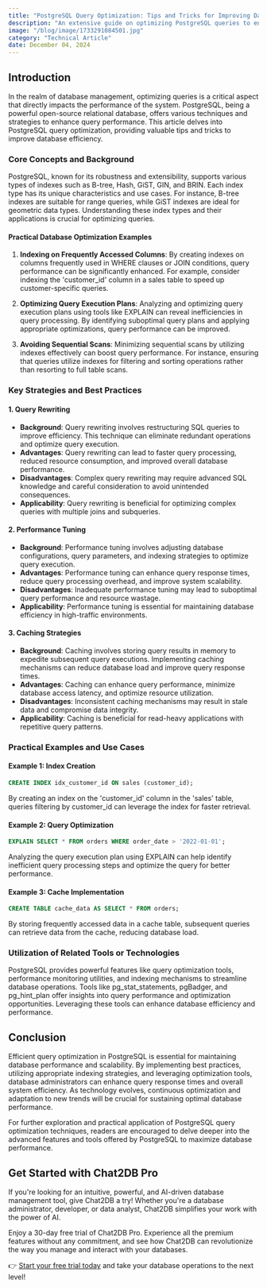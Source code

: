 ```yaml
---
title: "PostgreSQL Query Optimization: Tips and Tricks for Improving Database Performance"
description: "An extensive guide on optimizing PostgreSQL queries to enhance database performance, with practical examples and best practices."
image: "/blog/image/1733291084501.jpg"
category: "Technical Article"
date: December 04, 2024
---
```


## Introduction

In the realm of database management, optimizing queries is a critical aspect that directly impacts the performance of the system. PostgreSQL, being a powerful open-source relational database, offers various techniques and strategies to enhance query performance. This article delves into PostgreSQL query optimization, providing valuable tips and tricks to improve database efficiency.

### Core Concepts and Background

PostgreSQL, known for its robustness and extensibility, supports various types of indexes such as B-tree, Hash, GiST, GIN, and BRIN. Each index type has its unique characteristics and use cases. For instance, B-tree indexes are suitable for range queries, while GiST indexes are ideal for geometric data types. Understanding these index types and their applications is crucial for optimizing queries.

#### Practical Database Optimization Examples

1. **Indexing on Frequently Accessed Columns**: By creating indexes on columns frequently used in WHERE clauses or JOIN conditions, query performance can be significantly enhanced. For example, consider indexing the 'customer_id' column in a sales table to speed up customer-specific queries.

2. **Optimizing Query Execution Plans**: Analyzing and optimizing query execution plans using tools like EXPLAIN can reveal inefficiencies in query processing. By identifying suboptimal query plans and applying appropriate optimizations, query performance can be improved.

3. **Avoiding Sequential Scans**: Minimizing sequential scans by utilizing indexes effectively can boost query performance. For instance, ensuring that queries utilize indexes for filtering and sorting operations rather than resorting to full table scans.

### Key Strategies and Best Practices

#### 1. Query Rewriting

- **Background**: Query rewriting involves restructuring SQL queries to improve efficiency. This technique can eliminate redundant operations and optimize query execution.
- **Advantages**: Query rewriting can lead to faster query processing, reduced resource consumption, and improved overall database performance.
- **Disadvantages**: Complex query rewriting may require advanced SQL knowledge and careful consideration to avoid unintended consequences.
- **Applicability**: Query rewriting is beneficial for optimizing complex queries with multiple joins and subqueries.

#### 2. Performance Tuning

- **Background**: Performance tuning involves adjusting database configurations, query parameters, and indexing strategies to optimize query execution.
- **Advantages**: Performance tuning can enhance query response times, reduce query processing overhead, and improve system scalability.
- **Disadvantages**: Inadequate performance tuning may lead to suboptimal query performance and resource wastage.
- **Applicability**: Performance tuning is essential for maintaining database efficiency in high-traffic environments.

#### 3. Caching Strategies

- **Background**: Caching involves storing query results in memory to expedite subsequent query executions. Implementing caching mechanisms can reduce database load and improve query response times.
- **Advantages**: Caching can enhance query performance, minimize database access latency, and optimize resource utilization.
- **Disadvantages**: Inconsistent caching mechanisms may result in stale data and compromise data integrity.
- **Applicability**: Caching is beneficial for read-heavy applications with repetitive query patterns.

### Practical Examples and Use Cases

#### Example 1: Index Creation

```sql
CREATE INDEX idx_customer_id ON sales (customer_id);
```

By creating an index on the 'customer_id' column in the 'sales' table, queries filtering by customer_id can leverage the index for faster retrieval.

#### Example 2: Query Optimization

```sql
EXPLAIN SELECT * FROM orders WHERE order_date > '2022-01-01';
```

Analyzing the query execution plan using EXPLAIN can help identify inefficient query processing steps and optimize the query for better performance.

#### Example 3: Cache Implementation

```sql
CREATE TABLE cache_data AS SELECT * FROM orders;
```

By storing frequently accessed data in a cache table, subsequent queries can retrieve data from the cache, reducing database load.

### Utilization of Related Tools or Technologies

PostgreSQL provides powerful features like query optimization tools, performance monitoring utilities, and indexing mechanisms to streamline database operations. Tools like pg_stat_statements, pgBadger, and pg_hint_plan offer insights into query performance and optimization opportunities. Leveraging these tools can enhance database efficiency and performance.

## Conclusion

Efficient query optimization in PostgreSQL is essential for maintaining database performance and scalability. By implementing best practices, utilizing appropriate indexing strategies, and leveraging optimization tools, database administrators can enhance query response times and overall system efficiency. As technology evolves, continuous optimization and adaptation to new trends will be crucial for sustaining optimal database performance.

For further exploration and practical application of PostgreSQL query optimization techniques, readers are encouraged to delve deeper into the advanced features and tools offered by PostgreSQL to maximize database performance.


## Get Started with Chat2DB Pro

If you're looking for an intuitive, powerful, and AI-driven database management tool, give Chat2DB a try! Whether you're a database administrator, developer, or data analyst, Chat2DB simplifies your work with the power of AI.

Enjoy a 30-day free trial of Chat2DB Pro. Experience all the premium features without any commitment, and see how Chat2DB can revolutionize the way you manage and interact with your databases.

👉 [Start your free trial today](https://chat2db.ai/pricing) and take your database operations to the next level!
